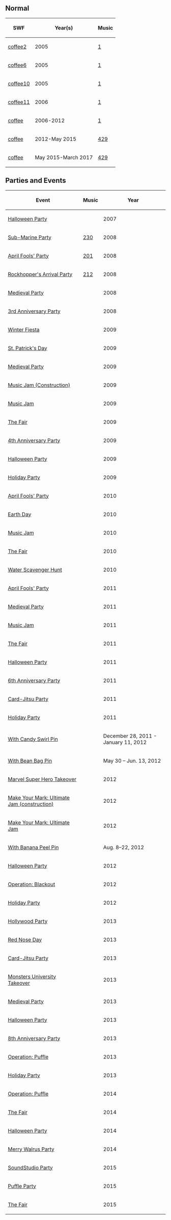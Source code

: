 {{CPW|Coffee Shop|Café}}

==Normal==
<center>
{|class="wikitable" border="1"
!SWF!!Year(s)!!Music
|-
|[[Media:ArtworkRoomsCoffee2.swf|coffee2]]||2005||[[Media:Music1.swf|1]]
|-
|[[Media:ArtworkRoomsCoffee6.swf|coffee6]]||2005||[[Media:Music1.swf|1]]
|-
|[[Media:ArtworkRoomsCoffee10.swf|coffee10]]||2005||[[Media:Music1.swf|1]]
|-
|[[Media:ArtworkRoomsCoffee11.swf|coffee11]]||2006||[[Media:Music1.swf|1]]
|-
|[[Media:RoomsCoffee1.swf|coffee]]||2006-2012||[[Media:Music1.swf|1]]
|-
|[[Media:RoomsCoffee2.swf|coffee]]||2012-May 2015||[[Media:Music429.swf|429]]
|-
|[[Media:RoomsCoffee-May2015.swf|coffee]]||May 2015-March 2017||[[Media:Music429.swf|429]]
|}
</center>

==Parties and Events==
<center>
{|class="wikitable" border="1"
!Event
!Music
!Year
|-
|[[Media:RoomsCoffee-HalloweenParty2007.swf|Halloween Party]]||||2007
|-
|[[Media:RoomsCoffee-SubMarine.swf|Sub-Marine Party]]||[[Media:Music230.swf|230]]||2008
|-
|[[Media:ArtworkRooms0328Coffee42.swf|April Fools' Party]]||[[Media:Music201.swf|201]]||2008
|-
|[[Media:ArtworkRooms0425Coffee51.swf|Rockhopper's Arrival Party]]||[[Media:Music212.swf|212]]||2008
|-
|[[Media:Rooms0516Coffee51.swf|Medieval Party]]||||2008
|-
|[[Media:3rdAnniversaryPartyCoffee.swf|3rd Anniversary Party]]||||2008
|-
|[[Media:WinterFiesta2009Coffee.swf|Winter Fiesta]]||||2009
|-
|[[Media:RoomsCoffeeStPatricksDay2009.swf|St. Patrick's Day]]||||2009
|-
|[[Media:Rooms0508Coffee.swf|Medieval Party]]||||2009
|-
|[[Media:RoomsCoffeeMusicJam2009Construction.swf|Music Jam (Construction)]]||||2009
|-
|[[Media:RoomsCoffeeMusicJam2009.swf|Music Jam]]||||2009
|-
|[[Media:RoomsCoffeeTheFair2009.swf|The Fair]]||||2009
|-
|[[Media:RoomsCoffee-4thAnniversary.swf|4th Anniversary Party]]||||2009
|-
|[[Media:RoomsCoffeeHalloweenParty2009.swf|Halloween Party]]||||2009
|-
|[[Media:RoomsCoffeeHolidayParty2009.swf|Holiday Party]]||||2009
|-
|[[Media:RoomsCoffeeAprilFools2010.swf|April Fools' Party]]||||2010
|-
|[[Media:RoomsCoffeeEarthDay2010.swf|Earth Day]]||||2010
|-
|[[Media:RoomsCoffee-MusicJam2010.swf|Music Jam]]||||2010
|-
|[[Media:RoomsCoffeeMusicJam2009.swf|The Fair]]||||2010
|-
|[[Media:WaterHuntCoffee.swf|Water Scavenger Hunt]]||{{n/a}}||2010
|-
|[[Media:AprilFools'Party2011Coffee.swf|April Fools' Party]]||{{n/a}}||2011
|-
|[[Media:MedievalParty2011Coffee.swf|Medieval Party]]||{{n/a}}||2011
|-
|[[Media:MusicJam2011Coffee.swf|Music Jam]]||{{n/a}}||2011
|-
|[[Media:TheFair2011Coffee.swf|The Fair]]||{{n/a}}||2011
|-
|[[Media:HalloweenParty2011Coffee.swf|Halloween Party]]||{{n/a}}||2011
|-
|[[Media:6thAnniversaryPartyCoffee.swf|6th Anniversary Party]]||{{n/a}}||2011
|-
|[[Media:Card-JitsuPartyCoffee.swf|Card-Jitsu Party]]||{{n/a}}||2011
|-
|[[Media:HolidayParty2011Coffee.swf|Holiday Party]]||{{n/a}}||2011
|-
|[[Media:RoomsCoffeePin8.swf|With Candy Swirl Pin]]||{{n/a}}||December 28, 2011 - January 11, 2012
|-
|[[Media:RoomsCoffeePin9.swf|With Bean Bag Pin]]||{{n/a}}||May 30 – Jun. 13, 2012
|-
|[[Media:MarvelSuperheroTakeoverCoffee.swf|Marvel Super Hero Takeover]]||{{n/a}}||2012
|-
|[[Media:UltimateJamConsCoffee.swf|Make Your Mark: Ultimate Jam (construction)]]||{{n/a}}||2012
|-
|[[Media:UltimateJamCoffee.swf|Make Your Mark: Ultimate Jam]]||{{n/a}}||2012
|-
|[[Media:RoomsCoffeePin10.swf|With Banana Peel Pin]]||{{n/a}}||Aug. 8–22, 2012
|-
|[[Media:HalloweenParty2012Coffee.swf|Halloween Party]]||{{n/a}}||2012
|-
|[[Media:RoomsCoffee-OperationBlackout.swf|Operation: Blackout]]||{{n/a}}||2012
|-
|[[Media:HolidayParty2012Coffee.swf|Holiday Party]]||{{n/a}}||2012
|-
|[[Media:HollywoodPartyRoomsCoffee.swf|Hollywood Party]]||{{n/a}}||2013
|-
|[[Media:RoomsCoffeeRedNoseDay.swf|Red Nose Day]]||||2013
|-
|[[Media:RoomsCoffee-CardJitsuParty2013.swf|Card-Jitsu Party]]||{{n/a}}||2013
|-
|[[Media:RoomsCoffee-MUTakeover2013.swf|Monsters University Takeover]]||{{n/a}}||2013
|-
|[[Media:RoomsCoffee-MedievalParty2013.swf|Medieval Party]]||{{n/a}}||2013
|-
|[[Media:RoomsCoffee-HalloweenParty2013.swf|Halloween Party]]||{{n/a}}||2013
|-
|[[Media:RoomsCoffee-8thAnniversaryParty.swf|8th Anniversary Party]]||{{n/a}}||2013
|-
|[[Media:OperationPuffleRoomsCoffee.swf|Operation: Puffle]]||{{n/a}}||2013
|-
|[[Media:RoomsCoffee-HolidayParty2013.swf|Holiday Party]]||{{N/a}}||2013
|-
|[[Media:OperationPuffleRoomsCoffee.swf|Operation: Puffle]]||{{n/a}}||2014
|-
|[[Media:TheFair2014Coffee.swf|The Fair]]||{{N/a}}||2014
|-
|[[Media:RoomsCoffee-HalloweenParty2014.swf|Halloween Party]]||{{n/a}}||2014
|-
|[[Media:RoomsCoffee-MerryWalrusParty2014.swf|Merry Walrus Party]]||{{n/a}}||2014
|-
|[[Media:RoomsCoffee-SoundStudioParty2015.swf|SoundStudio Party]]||{{n/a}}||2015
|-
|[[Media:RoomsCoffee-PuffleParty2015.swf|Puffle Party]]||{{n/a}}||2015
|-
|[[Media:RoomsCoffee-TheFair2015.swf|The Fair]]||{{n/a}}||2015
|}
</center>

{{Places}}